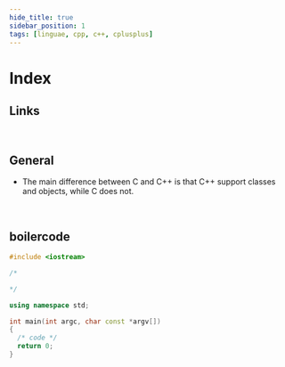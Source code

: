 ```yaml
---
hide_title: true
sidebar_position: 1
tags: [linguae, cpp, c++, cplusplus]
---
```


# Index


<CardChapter>

  ## Links

  <Card
    title='MSYS2'
    description='C++ Compiler'
    to='https://www.msys2.org/'/>
</CardChapter>
<br/>

<CardChapter>

  ## General

  - The main difference between C and C++ is that C++ support classes and objects, while C does not.
  
</CardChapter>
<br/>

<CardChapter>

  ## boilercode

  ```cpp 
  #include <iostream>

  /*

  */

  using namespace std;

  int main(int argc, char const *argv[])
  {
    /* code */
    return 0;
  }
  ```
  
</CardChapter>
<br/>
